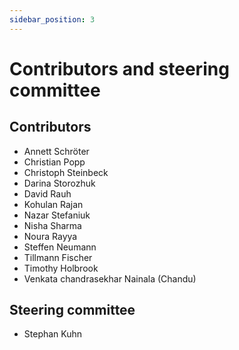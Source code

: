 ```yaml
---
sidebar_position: 3
---
```

# Contributors and steering committee

## Contributors
- Annett Schröter
- Christian Popp
- Christoph Steinbeck
- Darina Storozhuk
- David Rauh
- Kohulan Rajan
- Nazar Stefaniuk
- Nisha Sharma
- Noura Rayya
- Steffen Neumann
- Tillmann Fischer
- Timothy Holbrook
- Venkata chandrasekhar Nainala (Chandu)

## Steering committee
- Stephan Kuhn
